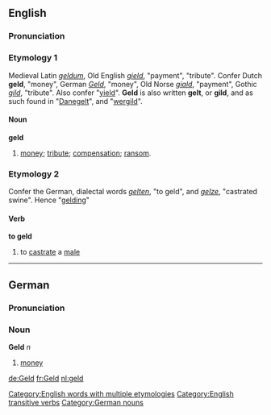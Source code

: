 ==English==
===Pronunciation===
{{IPA|[gɛld]}}
===Etymology 1===
Medieval Latin ''[[geldum]]'', Old English ''[[gield]]'', "payment", "tribute". Confer Dutch '''geld''', "money", German ''[[Geld]]'', "money", Old Norse ''[[giald]]'', "payment", Gothic ''[[gild]]'', "tribute". Also confer "[[yield]]". '''Geld''' is also written '''gelt''', or '''gild''', and as such found in "[[Danegelt]]", and "[[wergild]]".
====Noun====
'''geld'''
#[[money]]; [[tribute]]; [[compensation]]; [[ransom]].

===Etymology 2===
Confer the German, dialectal words ''[[gelten]]'', "to geld", and ''[[gelze]]'', "castrated swine". Hence "[[gelding]]"
====Verb====
'''to geld'''
# to [[castrate]] a [[male]]

[[Category:English words with multiple etymologies]]
[[Category:English transitive verbs]]
----

==German==
===Pronunciation===
{{IPA|[gɛlt]}}
===Noun===
'''Geld''' ''n''
# [[money]]

[[Category:German nouns]]

[[de:Geld]]
[[fr:Geld]]
[[nl:geld]]